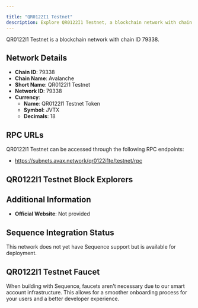 ```yaml
---

title: "QR0122I1 Testnet"
description: Explore QR0122I1 Testnet, a blockchain network with chain ID 79338. Learn about its native currency, QR0122I1 Testnet Token, and how to interact with the network.
---
```




QR0122I1 Testnet is a blockchain network with chain ID 79338.

## Network Details

- **Chain ID**: 79338
- **Chain Name**: Avalanche
- **Short Name**: QR0122I1 Testnet
- **Network ID**: 79338
- **Currency**: 
  - **Name**: QR0122I1 Testnet Token
  - **Symbol**: JVTX
  - **Decimals**: 18

## RPC URLs

QR0122I1 Testnet can be accessed through the following RPC endpoints:

- https://subnets.avax.network/qr0122i1te/testnet/rpc

## QR0122I1 Testnet Block Explorers



## Additional Information

- **Official Website**: Not provided

## Sequence Integration Status

This network does not yet have Sequence support but is available for deployment.

## QR0122I1 Testnet Faucet

When building with Sequence, faucets aren't necessary due to our smart account infrastructure. This allows for a smoother onboarding process for your users and a better developer experience.
